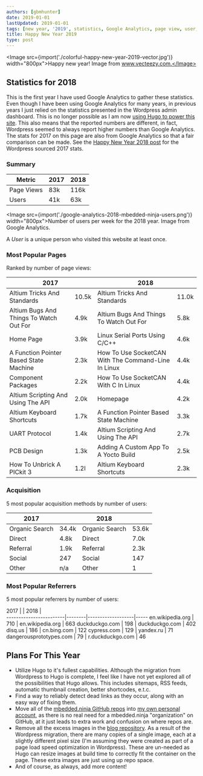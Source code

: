 ```yaml
---
authors: [gbmhunter]
date: 2019-01-01
lastUpdated: 2019-01-01
tags: [new year, '2019', statistics, Google Analytics, page view, user, referral, acquisition, Wordpress, Hugo, GitHub, blog]
title: Happy New Year 2019
type: post
---
```


<Image src={import('./colorful-happy-new-year-2019-vector.jpg')} width="800px">Happy new year! Image from www.vecteezy.com.</Image>

## Statistics for 2018

This is the first year I have used Google Analytics to gather these statistics. Even though I have been using Google Analytics for many years, in previous years I just relied on the statistics presented in the Wordpress admin dashboard. This is no longer possible as I am now [using Hugo to power this site](/updates/2018/12-15-site-migration-to-hugo-complete/). This also means that the reported numbers are different, in fact, Wordpress seemed to always report higher numbers than Google Analytics. The stats for 2017 on this page are also from Google Analytics so that a fair comparison can be made. See the [Happy New Year 2018 post](/updates/2018/01-01-happy-new-year-2018/) for the Wordpress sourced 2017 stats.

### Summary

Metric      | 2017  | 2018 |
------------|-------|------|
Page Views  | 83k   | 116k |
Users       | 41k   | 63k  |

<Image src={import('./google-analytics-2018-mbedded-ninja-users.png')} width="800px">Number of users per week for the 2018 year. Image from Google Analytics.</Image>

A _User_ is a unique person who visited this website at least once.

### Most Popular Pages

Ranked by number of page views:

<div class="table-wrapper">
<table>
    <thead>
        <tr>
            <th colspan="2">2017</th>
            <th colspan="2">2018</th>
        </tr>
    </thead>
    <tbody>
        <tr>
            <td>Altium Tricks And Standards</td>
            <td>10.5k</td>
            <td>Altium Tricks And Standards</td>
            <td>11.0k</td>
        </tr>
        <tr>
            <td>Altium Bugs And Things To Watch Out For</td>
            <td>4.9k</td>
            <td>Altium Bugs And Things To Watch Out For</td>
            <td>5.8k</td>
        </tr>
        <tr>
            <td>Home Page</td>
            <td>3.9k</td>
            <td>Linux Serial Ports Using C/C++</td>
            <td>4.6k</td>
        </tr>
        <tr>
            <td>A Function Pointer Based State Machine</td>
            <td>2.3k</td>
            <td>How To Use SocketCAN With The Command-Line In Linux</td>
            <td>4.4k</td>
        </tr>
        <tr>
            <td>Component Packages</td>
            <td>2.2k</td>
            <td>How To Use SocketCAN With C In Linux</td>
            <td>4.4k</td>
        </tr>
        <tr>
            <td>Altium Scripting And Using The API</td>
            <td>2.0k</td>
            <td>Homepage</td>
            <td>4.2k</td>
        </tr>
        <tr>
            <td>Altium Keyboard Shortcuts</td>
            <td>1.7k</td>
            <td>A Function Pointer Based State Machine</td>
            <td>3.3k</td>
        </tr>
        <tr>
            <td>UART Protocol</td>
            <td>1.4k</td>
            <td>Altium Scripting And Using The API</td>
            <td>2.7k</td>
        </tr>
        <tr>
            <td>PCB Design</td>
            <td>1.3k</td>
            <td>Adding A Custom App To A Yocto Build</td>
            <td>2.5k</td>
        </tr>
        <tr>
            <td>How To Unbrick A PICkit 3</td>
            <td>1.2l</td>
            <td>Altium Keyboard Shortcuts</td>
            <td>2.3k</td>
        </tr>
    </tbody>
</table>
</div>

### Acquisition

5 most popular acquisition methods by number of users:

2017            |       | 2018            |        |
----------------|-------|-----------------|--------|
Organic Search  | 34.4k | Organic Search  | 53.6k  |
Direct          | 4.8k  | Direct          | 7.0k   |
Referral        | 1.9k  | Referral        | 2.3k   |
Social          | 247   | Social          | 147    |
Other           | n/a   | Other           | 1      |

### Most Popular Referrers

5 most popular referrers by number of users:

2017                    |        | 2018              |     
------------------------|--------|-------------------|-----
en.wikipedia.org        | 710    | en.wikipedia.org  | 663
duckduckgo.com          | 198    | duckduckgo.com    | 402
disq.us                 | 186    | cn.bing.com       | 122
cypress.com             | 129    | yandex.ru         | 71
dangerousprototypes.com | 79     | r.duckduckgo.com  | 46

## Plans For This Year

* Utilize Hugo to it's fullest capabilities. Although the migration from Wordpress to Hugo is complete, I feel like I have not yet explored all of the possibilities that Hugo allows. This includes sitemaps, RSS feeds, automatic thumbnail creation, better shortcodes, e.t.c.
* Find a way to reliably detect dead links as they occur, along with an easy way of fixing them.
* Move all of the [mbedded.ninja GitHub repos](https://github.com/mbedded-ninja/) into [my own personal account](https://github.com/gbmhunter), as there is no real need for a mbedded.ninja "organization" on GitHub, at it just leads to extra work and confusion on where repos are.
* Remove all the excess images in the [blog repository](https://github.com/gbmhunter/blog/issues). As a result of the Wordpress migration, there are many copies of a single image, each at a slightly different pixel size (I'm assuming they were created as part of a page load speed optimization in Wordpress). These are un-needed as Hugo can resize images at build time to correctly fit the container on the page. These extra images are just using up repo space.
* And of course, as always, add more content!
